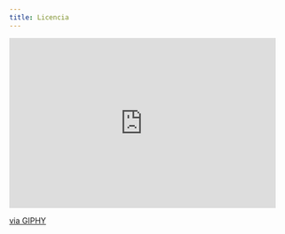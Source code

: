 ```yaml
---
title: Licencia
---
```


```{=html}
<div style="width:100%;height:0;padding-bottom:60%;position:relative;"><iframe src="https://giphy.com/embed/jkZtSdwKOx05BOlapR" width="480" height="307" frameBorder="0" class="giphy-embed" allowFullScreen></iframe><p><a href="https://giphy.com/gifs/sad-kitten-CM1rHbKDMH2BW">via GIPHY</a></p>
```
